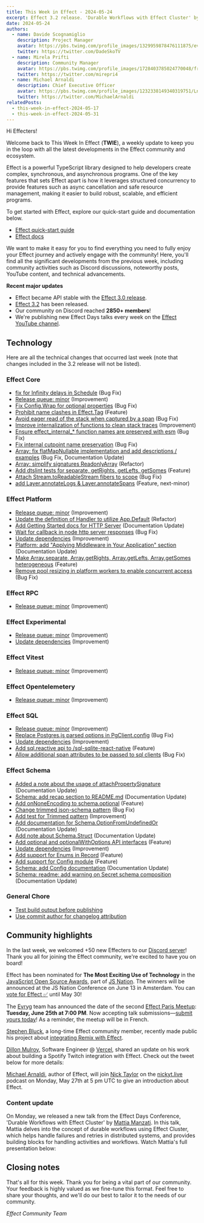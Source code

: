 ```yaml
---
title: This Week in Effect - 2024-05-24
excerpt: Effect 3.2 release. 'Durable Workflows with Effect Cluster' by Mattia Manzati. New Effect Paris Meetup date announcement. Effect nomination for Javascript Open Source Award.
date: 2024-05-24
authors:
  - name: Davide Scognamiglio
    description: Project Manager
    avatar: https://pbs.twimg.com/profile_images/1329959878476111875/evHG8VX6_400x400.jpg
    twitter: https://twitter.com/DadeSkoTV
  - name: Mirela Prifti
    description: Community Manager
    avatar: https://pbs.twimg.com/profile_images/1728403785024770048/frKphayT_400x400.jpg
    twitter: https://twitter.com/mirepri4
  - name: Michael Arnaldi
    description: Chief Executive Officer
    avatar: https://pbs.twimg.com/profile_images/1232338149340319751/Ln9nNWyk_400x400.jpg
    twitter: https://twitter.com/MichaelArnaldi
relatedPosts:
  - this-week-in-effect-2024-05-17
  - this-week-in-effect-2024-05-31
---
```


Hi Effecters! 

Welcome back to This Week In Effect (**TWIE**), a weekly update to keep you in the loop with all the latest developments in the Effect community and ecosystem.

Effect is a powerful TypeScript library designed to help developers create complex, synchronous, and asynchronous programs. One of the key features that sets Effect apart is how it leverages structured concurrency to provide features such as async cancellation and safe resource management, making it easier to build robust, scalable, and efficient programs.

To get started with Effect, explore our quick-start guide and documentation below.

- [Effect quick-start guide](/docs/quickstart)
- [Effect docs](/docs/introduction)

We want to make it easy for you to find everything you need to fully enjoy your Effect journey and actively engage with the community! Here, you'll find all the significant developments from the previous week, including community activities such as Discord discussions, noteworthy posts, YouTube content, and technical advancements.

**Recent major updates**

- Effect became API stable with the [Effect 3.0 release](https://effect.website/blog/effect-3.0).
- [Effect 3.2](https://effect.website/blog/effect-3.2) has been released.
- Our community on Discord reached **2850+ members**!
- We're publishing new Effect Days talks every week on the [Effect YouTube channel](https://www.youtube.com/@effect-ts).


## Technology

Here are all the technical changes that occurred last week (note that changes included in the 3.2 release will not be listed).

### Effect Core
+ [fix for Infinity delays in Schedule](https://github.com/Effect-TS/effect/pull/2773) (Bug Fix)
+ [Release queue: minor](https://github.com/Effect-TS/effect/pull/2690) (Improvement)
+ [Fix Config.Wrap for optional properties](https://github.com/Effect-TS/effect/pull/2779) (Bug Fix)
+ [Prohibit name clashes in Effect.Tag](https://github.com/Effect-TS/effect/pull/2787) (Feature)
+ [Avoid eager read of the stack when captured by a span](https://github.com/Effect-TS/effect/pull/2798) (Bug Fix)
+ [Improve internalization of functions to clean stack traces](https://github.com/Effect-TS/effect/pull/2797) (Improvement)
+ [Ensure effect_internal_* function names are preserved with esm](https://github.com/Effect-TS/effect/pull/2804) (Bug Fix)
+ [Fix internal cutpoint name preservation](https://github.com/Effect-TS/effect/pull/2805) (Bug Fix)
+ [Array: fix flatMapNullable implementation and add descriptions / examples](https://github.com/Effect-TS/effect/pull/2808) (Bug Fix, Documentation Update)
+ [Array: simplify signatures ReadonlyArray](https://github.com/Effect-TS/effect/pull/2823) (Refactor)
+ [Add dtslint tests for separate, getRights, getLefts, getSomes](https://github.com/Effect-TS/effect/pull/2825) (Feature)
+ [Attach Stream.toReadableStream fibers to scope](https://github.com/Effect-TS/effect/pull/2834) (Bug Fix)
+ [add Layer.annotateLogs & Layer.annotateSpans](https://github.com/Effect-TS/effect/pull/2836) (Feature, next-minor)

### Effect Platform
+ [Release queue: minor](https://github.com/Effect-TS/effect/pull/2690) (Improvement)
+ [Update the definition of Handler to utilize App.Default](https://github.com/Effect-TS/effect/pull/2784) (Refactor)
+ [Add Getting Started docs for HTTP Server](https://github.com/Effect-TS/effect/pull/2771) (Documentation Update)
+ [Wait for callback in node http server responses](https://github.com/Effect-TS/effect/pull/2796) (Bug Fix)
+ [Update dependencies](https://github.com/Effect-TS/effect/pull/2803) (Improvement)
+ [Platform: add "Applying Middleware in Your Application" section](https://github.com/Effect-TS/effect/pull/2826) (Documentation Update)
+ [Make Array.separate, Array.getRights, Array.getLefts, Array.getSomes heterogeneous](https://github.com/Effect-TS/effect/pull/2744) (Feature)
+ [Remove pool resizing in platform workers to enable concurrent access](https://github.com/Effect-TS/effect/pull/2835) (Bug Fix)

### Effect RPC
+ [Release queue: minor](https://github.com/Effect-TS/effect/pull/2690) (Improvement)

### Effect Experimental
+ [Release queue: minor](https://github.com/Effect-TS/effect/pull/2690) (Improvement)
+ [Update dependencies](https://github.com/Effect-TS/effect/pull/2803) (Improvement)

### Effect Vitest
+ [Release queue: minor](https://github.com/Effect-TS/effect/pull/2690) (Improvement)

### Effect Opentelemetery
+ [Release queue: minor](https://github.com/Effect-TS/effect/pull/2690) (Improvement)

### Effect SQL
+ [Release queue: minor](https://github.com/Effect-TS/effect/pull/2690) (Improvement)
+ [Replace Postgres.js parsed options in PgClient.config](https://github.com/Effect-TS/effect/pull/2783) (Bug Fix)
+ [Update dependencies](https://github.com/Effect-TS/effect/pull/2803) (Improvement)
+ [Add sql.reactive api to /sql-sqlite-react-native](https://github.com/Effect-TS/effect/pull/2833) (Feature)
+ [Allow additional span attributes to be passed to sql clients](https://github.com/Effect-TS/effect/pull/2838) (Bug Fix)

### Effect Schema
+ [Added a note about the usage of attachPropertySignature](https://github.com/Effect-TS/effect/pull/2770) (Documentation Update)
+ [Schema: add recap section to README.md](https://github.com/Effect-TS/effect/pull/2774) (Documentation Update)
+ [Add onNoneEncoding to schema.optional](https://github.com/Effect-TS/effect/pull/2772) (Feature)
+ [Change trimmed json-schema pattern](https://github.com/Effect-TS/effect/pull/2775) (Bug Fix)
+ [Add test for Trimmed pattern](https://github.com/Effect-TS/effect/pull/2782) (Improvement)
+ [Add documentation for Schema.OptionFromUndefinedOr](https://github.com/Effect-TS/effect/pull/2786) (Documentation Update)
+ [Add note about Schema.Struct](https://github.com/Effect-TS/effect/pull/2790) (Documentation Update)
+ [Add optional and optionalWithOptions API interfaces](https://github.com/Effect-TS/effect/pull/2794) (Feature)
+ [Update dependencies](https://github.com/Effect-TS/effect/pull/2803) (Improvement)
+ [Add support for Enums in Record](https://github.com/Effect-TS/effect/pull/2814) (Feature)
+ [Add support for Config module](https://github.com/Effect-TS/effect/pull/2816) (Feature)
+ [Schema: add Config documentation](https://github.com/Effect-TS/effect/pull/2821) (Documentation Update)
+ [Schema: readme: add warning on Secret schema composition](https://github.com/Effect-TS/effect/pull/2822) (Documentation Update)


### General Chore
+ [Test build output before publishing](https://github.com/Effect-TS/effect/pull/2759)
+ [Use commit author for changelog attribution](https://github.com/Effect-TS/effect/pull/2802) 

## Community highlights

In the last week, we welcomed +50 new Effecters to our [Discord server](https://discord.gg/effect-ts)! Thank you all for joining the Effect community, we're excited to have you on board!

Effect has been nominated for **The Most Exciting Use of Technology** in the [JavaScript Open Source Awards](https://osawards.com/javascript), part of [JS Nation](https://x.com/thejsnation). The winners will be announced at the JS Nation Conference on June 13 in Amsterdam. You can [vote for Effect ✅](https://docs.google.com/forms/d/e/1FAIpQLSdvQ9SjAgoDO8H9-wIigTcOexPtEE-ihas6_s2foZhyEF2Rrw/viewform) until May 30!

<Tweet id="1793926524044718256" />

The [Evryg](https://www.evryg.com) team has announced the date of the second [Effect Paris Meetup](https://www.meetup.com/effect-paris/#): **Tuesday, June 25th at 7:00 PM**. Now accepting talk submissions—[submit yours today](https://github.com/evryg-org/effect-paris/issues/new?template=talk.yml)! As a reminder, the meetup will be in French.
<Tweet id="1793661086291710258" />

[Stephen Bluck](https://x.com/whatthebluck), a long-time Effect community member, recently made public his project about [integrating Remix with Effect](https://github.com/stevebluck/chuz).
<Tweet id="1792576786326257860" />

[Dillon Mulroy](https://twitter.com/dillon_mulroy), Software Engineer @ [Vercel](https://vercel.com), shared an update on his work about building a Spotify Twitch integration with Effect. Check out the tweet below for more details:
<Tweet id="1794019361876750644" />

[Michael Arnaldi](https://x.com/MichaelArnaldi), author of Effect, will join [Nick Taylor](https://x.com/nickytonline) on the [nickyt.live](https://nickyt.live/) podcast on Monday, May 27th at 5 pm UTC to give an introduction about Effect.
<Tweet id="1793244515580400087" />


### Content update

On Monday, we released a new talk from the Effect Days Conference, 'Durable Workflows with Effect Cluster' by [Mattia Manzati](https://twitter.com/MattiaManzati). In this talk, Mattia delves into the concept of durable workflows using Effect Cluster, which helps handle failures and retries in distributed systems, and provides building blocks for handling activities and workflows. Watch Mattia's full presentation below:
<YouTube url="https://www.youtube.com/embed/EcyrFrJFMWY?si=aEl-NyAeFzTMHNTV" />


## Closing notes

That's all for this week. Thank you for being a vital part of our community. Your feedback is highly valued as we fine-tune this format. Feel free to share your thoughts, and we'll do our best to tailor it to the needs of our community.

_Effect Community Team_
